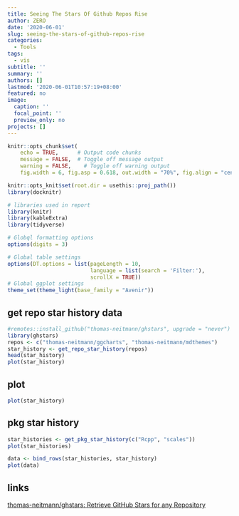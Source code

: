 ```yaml
---
title: Seeing The Stars Of Github Repos Rise
author: ZERO
date: '2020-06-01'
slug: seeing-the-stars-of-github-repos-rise
categories:
  - Tools
tags:
  - vis
subtitle: ''
summary: ''
authors: []
lastmod: '2020-06-01T10:57:19+08:00'
featured: no
image:
  caption: ''
  focal_point: ''
  preview_only: no
projects: []
---
```



```r
knitr::opts_chunk$set(
    echo = TRUE,      # Output code chunks
    message = FALSE,  # Toggle off message output 
    warning = FALSE,    # Toggle off warning output
    fig.width = 6, fig.asp = 0.618, out.width = "70%", fig.align = "center") 

knitr::opts_knit$set(root.dir = usethis::proj_path())
library(docknitr)

# libraries used in report
library(knitr)
library(kableExtra)
library(tidyverse)

# Globql formatting options
options(digits = 3)

# Global table settings 
options(DT.options = list(pageLength = 10, 
                          language = list(search = 'Filter:'), 
                          scrollX = TRUE))
# Global ggplot settings
theme_set(theme_light(base_family = "Avenir"))
```

## get repo star history data

```r
#remotes::install_github("thomas-neitmann/ghstars", upgrade = "never")
library(ghstars)
repos <- c("thomas-neitmann/ggcharts", "thomas-neitmann/mdthemes")
star_history <- get_repo_star_history(repos)
head(star_history)
plot(star_history)
```

## plot

```r
plot(star_history)
```

## pkg star history
```r
star_histories <- get_pkg_star_history(c("Rcpp", "scales"))
plot(star_histories)
```


```r
data <- bind_rows(star_histories, star_history)
plot(data)
```



## links

[thomas-neitmann/ghstars: Retrieve GitHub Stars for any Repository](https://github.com/thomas-neitmann/ghstars)


